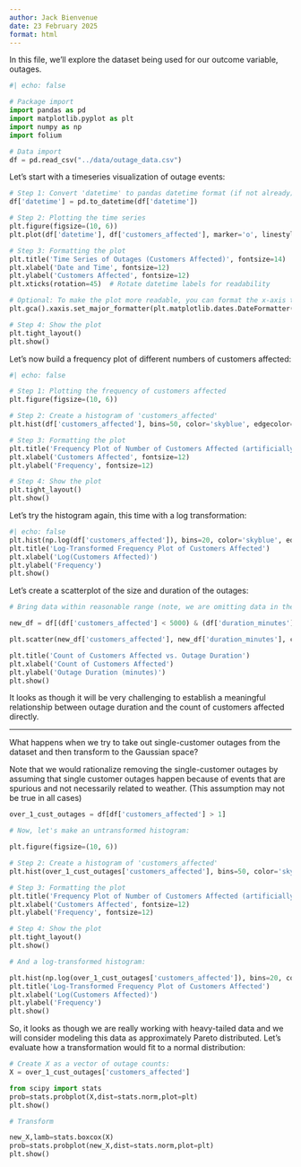 ```yaml
---
author: Jack Bienvenue
date: 23 February 2025
format: html
---
```


In this file, we'll explore the dataset being used for our outcome variable, outages.

``` python
#| echo: false

# Package import
import pandas as pd
import matplotlib.pyplot as plt
import numpy as np
import folium

# Data import
df = pd.read_csv("../data/outage_data.csv")
```

Let's start with a timeseries visualization of outage events:

``` python
# Step 1: Convert 'datetime' to pandas datetime format (if not already)
df['datetime'] = pd.to_datetime(df['datetime'])

# Step 2: Plotting the time series
plt.figure(figsize=(10, 6))
plt.plot(df['datetime'], df['customers_affected'], marker='o', linestyle='-', color='b')

# Step 3: Formatting the plot
plt.title('Time Series of Outages (Customers Affected)', fontsize=14)
plt.xlabel('Date and Time', fontsize=12)
plt.ylabel('Customers Affected', fontsize=12)
plt.xticks(rotation=45)  # Rotate datetime labels for readability

# Optional: To make the plot more readable, you can format the x-axis to show only the date
plt.gca().xaxis.set_major_formatter(plt.matplotlib.dates.DateFormatter('%Y-%m-%d %H:%M'))

# Step 4: Show the plot
plt.tight_layout()
plt.show()

```

Let's now build a frequency plot of different numbers of customers affected:

```python
#| echo: false

# Step 1: Plotting the frequency of customers affected
plt.figure(figsize=(10, 6))

# Step 2: Create a histogram of 'customers_affected'
plt.hist(df['customers_affected'], bins=50, color='skyblue', edgecolor='black', range=(0, 50))

# Step 3: Formatting the plot
plt.title('Frequency Plot of Number of Customers Affected (artificially small range)', fontsize=14)
plt.xlabel('Customers Affected', fontsize=12)
plt.ylabel('Frequency', fontsize=12)

# Step 4: Show the plot
plt.tight_layout()
plt.show()
```

Let's try the histogram again, this time with a log transformation:

```python
#| echo: false
plt.hist(np.log(df['customers_affected']), bins=20, color='skyblue', edgecolor='black')
plt.title('Log-Transformed Frequency Plot of Customers Affected')
plt.xlabel('Log(Customers Affected)')
plt.ylabel('Frequency')
plt.show()
```

Let's create a scatterplot of the size and duration of the outages:

``` python
# Bring data within reasonable range (note, we are omitting data in the output which we have not shown to be outliers, this is simply for scaling for a better sense of the data distribution)

new_df = df[(df['customers_affected'] < 5000) & (df['duration_minutes'] < 1440)] 

plt.scatter(new_df['customers_affected'], new_df['duration_minutes'], color='blue', s=5, alpha=0.1)

plt.title('Count of Customers Affected vs. Outage Duration')
plt.xlabel('Count of Customers Affected')
plt.ylabel('Outage Duration (minutes)')
plt.show()
```

It looks as though it will be very challenging to establish a meaningful relationship between outage duration and the count of customers affected directly.

---------------------------

What happens when we try to take out single-customer outages from the dataset and then transform to the Gaussian space?

Note that we would rationalize removing the single-customer outages by assuming that single customer outages happen because of events that are spurious and not necessarily related to weather. (This assumption may not be true in all cases)

``` python
over_1_cust_outages = df[df['customers_affected'] > 1]

# Now, let's make an untransformed histogram:

plt.figure(figsize=(10, 6))

# Step 2: Create a histogram of 'customers_affected'
plt.hist(over_1_cust_outages['customers_affected'], bins=50, color='skyblue', edgecolor='black', range=(0, 50))

# Step 3: Formatting the plot
plt.title('Frequency Plot of Number of Customers Affected (artificially small range)', fontsize=14)
plt.xlabel('Customers Affected', fontsize=12)
plt.ylabel('Frequency', fontsize=12)

# Step 4: Show the plot
plt.tight_layout()
plt.show()

# And a log-transformed histogram:

plt.hist(np.log(over_1_cust_outages['customers_affected']), bins=20, color='skyblue', edgecolor='black')
plt.title('Log-Transformed Frequency Plot of Customers Affected')
plt.xlabel('Log(Customers Affected)')
plt.ylabel('Frequency')
plt.show()
```

So, it looks as though we are really working with heavy-tailed data and we will consider modeling this data as approximately Pareto distributed. Let's evaluate how a transformation would fit to a normal distribution:

```python
# Create X as a vector of outage counts:
X = over_1_cust_outages['customers_affected']

from scipy import stats
prob=stats.probplot(X,dist=stats.norm,plot=plt)
plt.show()

# Transform 

new_X,lamb=stats.boxcox(X)
prob=stats.probplot(new_X,dist=stats.norm,plot=plt)
plt.show()
```